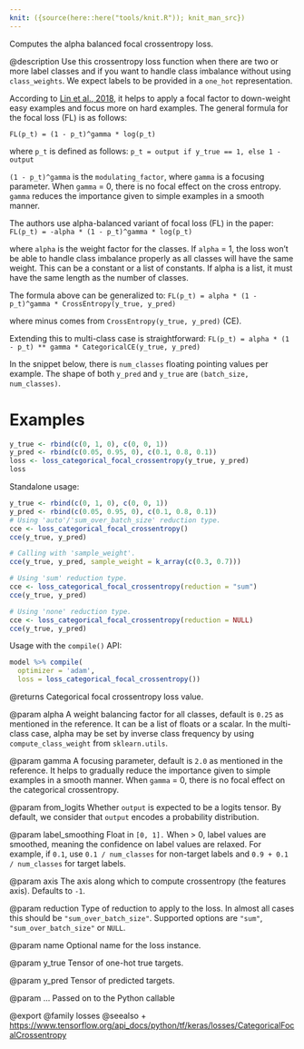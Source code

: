 ```yaml
---
knit: ({source(here::here("tools/knit.R")); knit_man_src})
---
```

Computes the alpha balanced focal crossentropy loss.

@description
Use this crossentropy loss function when there are two or more label
classes and if you want to handle class imbalance without using
`class_weights`. We expect labels to be provided in a `one_hot`
representation.

According to [Lin et al., 2018](https://arxiv.org/pdf/1708.02002.pdf), it
helps to apply a focal factor to down-weight easy examples and focus more on
hard examples. The general formula for the focal loss (FL)
is as follows:

`FL(p_t) = (1 - p_t)^gamma * log(p_t)`

where `p_t` is defined as follows:
`p_t = output if y_true == 1, else 1 - output`

`(1 - p_t)^gamma` is the `modulating_factor`, where `gamma` is a focusing
parameter. When `gamma` = 0, there is no focal effect on the cross entropy.
`gamma` reduces the importance given to simple examples in a smooth manner.

The authors use alpha-balanced variant of focal loss (FL) in the paper:
`FL(p_t) = -alpha * (1 - p_t)^gamma * log(p_t)`

where `alpha` is the weight factor for the classes. If `alpha` = 1, the
loss won't be able to handle class imbalance properly as all
classes will have the same weight. This can be a constant or a list of
constants. If alpha is a list, it must have the same length as the number
of classes.

The formula above can be generalized to:
`FL(p_t) = alpha * (1 - p_t)^gamma * CrossEntropy(y_true, y_pred)`

where minus comes from `CrossEntropy(y_true, y_pred)` (CE).

Extending this to multi-class case is straightforward:
`FL(p_t) = alpha * (1 - p_t) ** gamma * CategoricalCE(y_true, y_pred)`

In the snippet below, there is `num_classes` floating pointing values per
example. The shape of both `y_pred` and `y_true` are
`(batch_size, num_classes)`.

# Examples
```r
y_true <- rbind(c(0, 1, 0), c(0, 0, 1))
y_pred <- rbind(c(0.05, 0.95, 0), c(0.1, 0.8, 0.1))
loss <- loss_categorical_focal_crossentropy(y_true, y_pred)
loss
```
Standalone usage:

```r
y_true <- rbind(c(0, 1, 0), c(0, 0, 1))
y_pred <- rbind(c(0.05, 0.95, 0), c(0.1, 0.8, 0.1))
# Using 'auto'/'sum_over_batch_size' reduction type.
cce <- loss_categorical_focal_crossentropy()
cce(y_true, y_pred)
```

```r
# Calling with 'sample_weight'.
cce(y_true, y_pred, sample_weight = k_array(c(0.3, 0.7)))
```

```r
# Using 'sum' reduction type.
cce <- loss_categorical_focal_crossentropy(reduction = "sum")
cce(y_true, y_pred)
```

```r
# Using 'none' reduction type.
cce <- loss_categorical_focal_crossentropy(reduction = NULL)
cce(y_true, y_pred)
```

Usage with the `compile()` API:

```r
model %>% compile(
  optimizer = 'adam',
  loss = loss_categorical_focal_crossentropy())
```

@returns
Categorical focal crossentropy loss value.

@param alpha
A weight balancing factor for all classes, default is `0.25` as
mentioned in the reference. It can be a list of floats or a scalar.
In the multi-class case, alpha may be set by inverse class
frequency by using `compute_class_weight` from `sklearn.utils`.

@param gamma
A focusing parameter, default is `2.0` as mentioned in the
reference. It helps to gradually reduce the importance given to
simple examples in a smooth manner. When `gamma` = 0, there is
no focal effect on the categorical crossentropy.

@param from_logits
Whether `output` is expected to be a logits tensor. By
default, we consider that `output` encodes a probability
distribution.

@param label_smoothing
Float in `[0, 1].` When > 0, label values are smoothed,
meaning the confidence on label values are relaxed. For example, if
`0.1`, use `0.1 / num_classes` for non-target labels and
`0.9 + 0.1 / num_classes` for target labels.

@param axis
The axis along which to compute crossentropy (the features
axis). Defaults to `-1`.

@param reduction
Type of reduction to apply to the loss. In almost all cases
this should be `"sum_over_batch_size"`.
Supported options are `"sum"`, `"sum_over_batch_size"` or `NULL`.

@param name
Optional name for the loss instance.

@param y_true
Tensor of one-hot true targets.

@param y_pred
Tensor of predicted targets.

@param ...
Passed on to the Python callable

@export
@family losses
@seealso
+ <https://www.tensorflow.org/api_docs/python/tf/keras/losses/CategoricalFocalCrossentropy>

